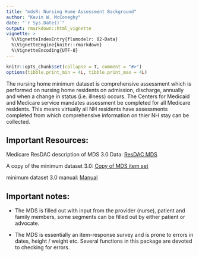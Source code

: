 ```yaml
---
title: "mdsR: Nursing Home Assessment Background"
author: "Kevin W. McConeghy"
date: "`r Sys.Date()`"
output: rmarkdown::html_vignette
vignette: >
  %\VignetteIndexEntry{flumodelr: 02-Data}
  %\VignetteEngine{knitr::rmarkdown}
  %\VignetteEncoding{UTF-8}
---
```


```r
knitr::opts_chunk$set(collapse = T, comment = "#>")
options(tibble.print_min = 4L, tibble.print_max = 4L)
```

The nursing home minimum dataset is comprehensive assessment which is performed on nursing home residents on admission, discharge, annually and when a change in status (i.e. illness) occurs. The Centers for Medicaid and Medicare service mandates assessment be completed for all Medicare residents. This means virtually all NH residents have assessments completed from which comprehensive information on thier NH stay can be collected.  

## Important Resources:  

Medicare ResDAC description of MDS 3.0 Data: [ResDAC MDS](https://www.resdac.org/cms-data/files/mds-3.0)

A copy of the minimum dataset 3.0: [Copy of MDS item set](https://www.cms.gov/Medicare/Quality-Initiatives-Patient-Assessment-Instruments/NursingHomeQualityInits/Downloads/Archive-Draft-of-the-MDS-30-Nursing-Home-Comprehensive-NC-Version-1140.pdf)

minimum dataset 3.0 manual: [Manual](https://downloads.cms.gov/files/1-MDS-30-RAI-Manual-v115R-October-1-2017-R.pdf)  

## Important notes:  

 * The MDS is filled out with input from the provider (nurse), patient and family members, some segments can be filled out by either patient or advocate. 
 
 * The MDS is essentially an item-response survey and is prone to errors in dates, height / weight etc. Several functions in this package are devoted to checking for errors.  
 
 
 
 
